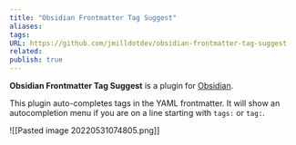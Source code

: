 ```yaml
---
title: "Obsidian Frontmatter Tag Suggest"
aliases: 
tags: 
URL: https://github.com/jmilldotdev/obsidian-frontmatter-tag-suggest
related: 
publish: true
---
```


**Obsidian Frontmatter Tag Suggest** is a plugin for [Obsidian]([https://obsidian.md](https://obsidian.md/)).

This plugin auto-completes tags in the YAML frontmatter. It will show an autocompletion menu if you are on a line starting with `tags:` or `tag:`.

![[Pasted image 20220531074805.png]]